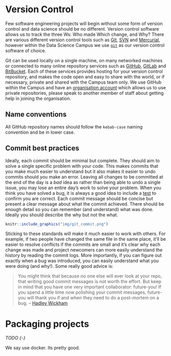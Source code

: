 # Version Control

Few software engineering projects will begin without some form of version control and data science should be no different. Version control software allows us to track the three Ws: Who made Which change, and Why? There are various different version control tools such as [Git](https://git-scm.com/), [SVN](https://subversion.apache.org/) and [Mercurial](https://www.mercurial-scm.org/), however within the Data Science Campus we use [`git`](https://git-scm.com/) as our version control software of choice.

Git can be used locally on a single machine, on many networked machines or connected to many online repository services such as [GitHub](https://github.com/), [GitLab](https://about.gitlab.com/) and [BitBucket](https://bitbucket.org/). Each of these services provides hosting for your version control repository, and makes the code open and easy to share with the world, or if necessary, private and shared with the Campus team only. We use GitHub within the Campus and have an [organisation account](https://github.com/datasciencecampus) which allows us to use private repositories, please speak to another member of staff about getting help in joining the organisation.

## Name conventions

All GitHub repository names should follow the `kebab-case` naming convention and be in lower case.


## Commit best practices
Ideally, each commit should be minimal but complete. They should aim to solve a single specific problem with your code. This makes commits that you make much easier to understand but it also makes it easier to undo commits should you make an error. Leaving all changes to be committed at the end of the day is a *bad* idea as rather than being able to undo a single issue, you may lose an entire day's work to solve your problem. When you think you have solved a bug, it is always a good idea to include a [test](#tests) to confirm you are correct. Each commit message should be concise but present a clear message about what the commit achieved. There should be enough detail so you can remember (and understand) what was done. Ideally you should describe the why but not the what.

```r
knitr::include_graphics("img/git_commit.png")
```

Sticking to these standards will make it much easier to work with others. For example, if two people have changed the same file in the same place, it’ll be easier to resolve conflicts if the commits are small and it’s clear why each change was made and project newcomers can more easily understand the history by reading the commit logs. More importantly, if you can figure out exactly when a bug was introduced, you can easily understand what you were doing (and why!). Some really good advice is:

> You might think that because no one else will ever look at your repo, that writing good commit messages is not worth the effort. But keep in mind that you have one very important collaborator: future-you! If you spend a little time now polishing your commit messages, future-you will thank you if and when they need to do a post-mortem on a bug. -- [Hadley Wickham](http://r-pkgs.had.co.nz/git.html#commit-best-practices)


# Packaging projects

*TODO {-}*

We say use docker. Its pretty good. 
